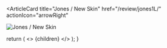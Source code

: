 <ArticleCard
  title="Jones / New Skin"
  href="/review/jones1L/"
  actionIcon="arrowRight"
>

![Jones / New Skin](../../images/cd/jones1L.jpg)

</ArticleCard>

  return (
    <>
      {children}
    </>
  );
}